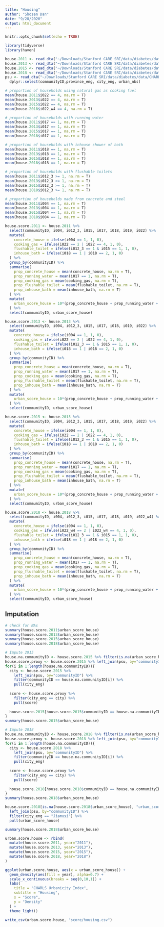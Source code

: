 ```yaml
---
title: "Housing"
author: "Shozen Dan"
date: "9/28/2020"
output: html_document
---
```


```r
knitr::opts_chunk$set(echo = TRUE)
```

```r
library(tidyverse)
library(haven)
```

```r
house.2011 <- read_dta("~/Downloads/Stanford CARE SRI/data/diabetes/data/CHARLS/Housing_Characteristics_2011.dta")
house.2013 <- read_dta("~/Downloads/Stanford CARE SRI/data/diabetes/data/CHARLS/Housing_Characteristics_2013.dta")
house.2015 <- read_dta("~/Downloads/Stanford CARE SRI/data/diabetes/data/CHARLS/Housing_Characteristics_2015.dta")
house.2018 <- read_dta("~/Downloads/Stanford CARE SRI/data/diabetes/data/CHARLS/Housing_Characteristics_2018.dta")
psu <- read_dta("~/Downloads/Stanford CARE SRI/data/diabetes/data/CHARLS/PSU.dta") %>% 
  dplyr::select(communityID,province_eng, city_eng, urban_nbs)
```

```r
# proportion of households using natural gas as cooking fuel
mean(house.2011$i022 == 4, na.rm = T)
mean(house.2013$i022 == 4, na.rm = T)
mean(house.2015$i022 == 4, na.rm = T)
mean(house.2018$i022_w4 == 4, na.rm = T)
```

```r
# proportion of households with running water
mean(house.2011$i017 == 1, na.rm = T)
mean(house.2013$i017 == 1, na.rm = T)
mean(house.2015$i017 == 1, na.rm = T)
mean(house.2018$i017 == 1, na.rm = T)
```

```r
# proportion of households with inhouse shower of bath
mean(house.2011$i018 == 1, na.rm = T)
mean(house.2013$i018 == 1, na.rm = T)
mean(house.2015$i018 == 1, na.rm = T)
mean(house.2018$i018 == 1, na.rm = T)
```

```r
# proportion of households with flushable toilets
mean(house.2011$i012_3 >= 1, na.rm = T)
mean(house.2013$i012_3 >= 1, na.rm = T)
mean(house.2015$i012_3 >= 1, na.rm = T)
mean(house.2018$i012_3 >= 1, na.rm = T)
```

```r
# proportion of households made from concrete and steel
mean(house.2011$i004 == 1, na.rm = T)
mean(house.2013$i004 == 1, na.rm = T)
mean(house.2015$i004 == 1, na.rm = T)
mean(house.2018$i004 == 1, na.rm = T)
```

```r
house.score.2011 <- house.2011 %>% 
  select(communityID, i004, i012_3, i015, i017, i018, i019, i022) %>%
  mutate(
    concrete_house = ifelse(i004 == 1, 1, 0),
    cooking_gas = ifelse(i022 == 2 | i022 == 4, 1, 0),
    flushable_toilet = ifelse(i012_3 == 1 & i015 == 1, 1, 0),
    inhouse_bath = ifelse(i018 == 1 | i018 == 2, 1, 0)
  ) %>% 
  group_by(communityID) %>%
  summarise(
    prop_concrete_house = mean(concrete_house, na.rm = T),
    prop_running_water = mean(i017 == 1, na.rm = T),
    prop_cooking_gas = mean(cooking_gas, na.rm = T),
    prop_flushable_toilet = mean(flushable_toilet, na.rm = T),
    prop_inhouse_bath = mean(inhouse_bath, na.rm = T)
  ) %>% 
  mutate(
    urban_score_house = 10*(prop_concrete_house + prop_running_water + prop_cooking_gas + prop_flushable_toilet + prop_inhouse_bath)/5
  ) %>% 
  select(communityID, urban_score_house)

house.score.2013 <- house.2013 %>% 
  select(communityID, i004, i012_3, i015, i017, i018, i019, i022) %>%
  mutate(
    concrete_house = ifelse(i004 == 1, 1, 0),
    cooking_gas = ifelse(i022 == 2 | i022 == 4, 1, 0),
    flushable_toilet = ifelse(i012_3 == 1 & i015 == 1, 1, 0),
    inhouse_bath = ifelse(i018 == 1 | i018 == 2, 1, 0)
  ) %>% 
  group_by(communityID) %>%
  summarise(
    prop_concrete_house = mean(concrete_house, na.rm = T),
    prop_running_water = mean(i017 == 1, na.rm = T),
    prop_cooking_gas = mean(cooking_gas, na.rm = T),
    prop_flushable_toilet = mean(flushable_toilet, na.rm = T),
    prop_inhouse_bath = mean(inhouse_bath, na.rm = T)
  ) %>% 
  mutate(
    urban_score_house = 10*(prop_concrete_house + prop_running_water + prop_cooking_gas + prop_flushable_toilet + prop_inhouse_bath)/5
  ) %>% 
  select(communityID, urban_score_house)

house.score.2015 <- house.2015 %>% 
  select(communityID, i004, i012_3, i015, i017, i018, i019, i022) %>%
  mutate(
    concrete_house = ifelse(i004 == 1, 1, 0),
    cooking_gas = ifelse(i022 == 2 | i022 == 4, 1, 0),
    flushable_toilet = ifelse(i012_3 == 1 & i015 == 1, 1, 0),
    inhouse_bath = ifelse(i018 == 1 | i018 == 2, 1, 0)
  ) %>% 
  group_by(communityID) %>%
  summarise(
    prop_concrete_house = mean(concrete_house, na.rm = T),
    prop_running_water = mean(i017 == 1, na.rm = T),
    prop_cooking_gas = mean(cooking_gas, na.rm = T),
    prop_flushable_toilet = mean(flushable_toilet, na.rm = T),
    prop_inhouse_bath = mean(inhouse_bath, na.rm = T)
  ) %>% 
  mutate(
    urban_score_house = 10*(prop_concrete_house + prop_running_water + prop_cooking_gas + prop_flushable_toilet + prop_inhouse_bath)/5
  ) %>% 
  select(communityID, urban_score_house)

house.score.2018 <- house.2018 %>% 
  select(communityID, i004, i012_3, i015, i017, i018, i019, i022_w4) %>%
  mutate(
    concrete_house = ifelse(i004 == 1, 1, 0),
    cooking_gas = ifelse(i022_w4 == 2 | i022_w4 == 4, 1, 0),
    flushable_toilet = ifelse(i012_3 == 1 & i015 == 1, 1, 0),
    inhouse_bath = ifelse(i018 == 1 | i018 == 2, 1, 0)
  ) %>% 
  group_by(communityID) %>%
  summarise(
    prop_concrete_house = mean(concrete_house, na.rm = T),
    prop_running_water = mean(i017 == 1, na.rm = T),
    prop_cooking_gas = mean(cooking_gas, na.rm = T),
    prop_flushable_toilet = mean(flushable_toilet, na.rm = T),
    prop_inhouse_bath = mean(inhouse_bath, na.rm = T)
  ) %>% 
  mutate(
    urban_score_house = 10*(prop_concrete_house + prop_running_water + prop_cooking_gas + prop_flushable_toilet + prop_inhouse_bath)/5
  ) %>% 
  select(communityID, urban_score_house)
```

## Imputation
```r
# check for NAs
summary(house.score.2011$urban_score_house)
summary(house.score.2013$urban_score_house)
summary(house.score.2015$urban_score_house)
summary(house.score.2018$urban_score_house)

# Impute 2015
house.na.communityID <- house.score.2015 %>% filter(is.na(urban_score_house)) %>% pull(communityID)
house.score.proxy <- house.score.2015 %>% left_join(psu, by="communityID") %>% group_by(city_eng) %>% summarise(score = mean(urban_score_house, na.rm = T))
for(i in 1:length(house.na.communityID)){
  city <- house.score.2015 %>% 
    left_join(psu, by="communityID") %>% 
    filter(communityID == house.na.communityID[i]) %>% 
    pull(city_eng)
  
  score <- house.score.proxy %>% 
    filter(city_eng == city) %>% 
    pull(score)
  
  house.score.2015[house.score.2015$communityID == house.na.communityID[i], "urban_score_house"] <- score
}
summary(house.score.2015$urban_score_house)

# Impute 2018
house.na.communityID <- house.score.2018 %>% filter(is.na(urban_score_house)) %>% pull(communityID)
house.score.proxy <- house.score.2018 %>% left_join(psu, by="communityID") %>% group_by(city_eng) %>% summarise(score = mean(urban_score_house, na.rm = T))
for(i in 1:length(house.na.communityID)){
  city <- house.score.2018 %>% 
    left_join(psu, by="communityID") %>% 
    filter(communityID == house.na.communityID[i]) %>% 
    pull(city_eng)
  
  score <- house.score.proxy %>% 
    filter(city_eng == city) %>% 
    pull(score)
  
  house.score.2018[house.score.2018$communityID == house.na.communityID[i], "urban_score_house"] <- score
}
summary(house.score.2018$urban_score_house)

house.score.2018[is.na(house.score.2018$urban_score_house), "urban_score_house"] <- house.score.2015 %>% 
  left_join(psu, by="communityID") %>% 
  filter(city_eng == "Jiamusi") %>% 
  pull(urban_score_house)

summary(house.score.2018$urban_score_house)
```

```r
urban.score.house <- rbind(
  mutate(house.score.2011, year="2011"),
  mutate(house.score.2013, year="2013"),
  mutate(house.score.2015, year="2015"),
  mutate(house.score.2018, year="2018")
)

ggplot(urban.score.house, aes(x = urban_score_house)) + 
  geom_density(aes(fill = year), alpha=0.7) + 
  scale_x_continuous(breaks = seq(0,10,1)) +
  labs(
    title = "CHARLS Urbanicity Index",
    subtitle = "Housing",
    x = "Score",
    y = "Density"
  ) + 
  theme_light()
```

```r
write_csv(urban.score.house, "score/housing.csv")
```

